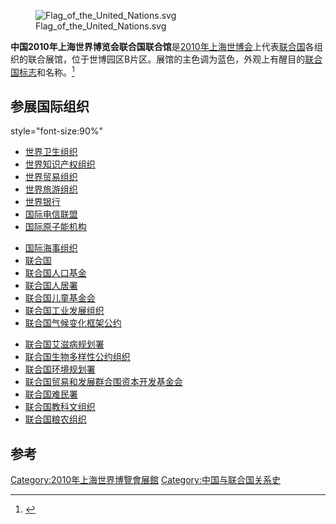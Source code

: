 {{Infobox building
| building_name       = 2010年上海世博会联合国联合馆
| native_building_name= 
| former_names        =
| alternate_names     =
| image               = 
| caption             = 
| map_type            = 
| altitude            = 
| building_type       = 
| architectural_style = 
| structural_system   = 
| cost                = 
| ren_cost            =
| location            = [[上海|上海]]世博园区B片区
| address             = 
| client              = 
| owner               = 
| current_tenants     = 
| landlord            = 
| coordinates         = 
| start_date          = 
| completion_date     = 
| inauguration_date   =
| renovation_date     = 
| demolition_date     = 
| destruction_date    = 
| height              =
| diameter            = 
| other_dimensions    = 
| floor_count         =
| floor_area          =  
| main_contractor     = 
| architect           =
| architecture_firm   = 
| structural_engineer = 
| services_engineer   = 
| civil_engineer      = 
| other_designers     = 
| quantity_surveyor   = 
| awards              = 
| ren_architect       =
| ren_firm            =
| ren_str_engineer    = 
| ren_serv_engineer   = 
| ren_civ_engineer    = 
| ren_oth_designers   = 
| ren_qty_surveyor    = 
| ren_awards          = 
| references          = 
}}
[[File:Flag_of_the_United_Nations.svg|thumb]]

'''中国2010年上海世界博览会联合国联合馆'''是[[2010年上海世博会|2010年上海世博会]]上代表[[联合国|联合国]]各组织的联合展馆，位于世博园区B片区。展馆的主色调为蓝色，外观上有醒目的[[联合国会旗|联合国标志]]和名称。<ref>{{cite web|url=http://www.expo2010.cn/c/qy_tpl_2153.htm|title=联合国联合馆|publisher=上海世博会官网|accessdate=2010-04-30|deadurl=yes|archiveurl=https://web.archive.org/web/20100406050321/http://www.expo2010.cn/c/qy_tpl_2153.htm|archivedate=2010-04-06}}</ref>

== 参展国际组织 ==
{{col-begin}} style="font-size:90%" 
{{col-3}}
*[[世界卫生组织|世界卫生组织]]
*[[世界知识产权组织|世界知识产权组织]]
*[[世界贸易组织|世界贸易组织]]
*[[世界旅游组织|世界旅游组织]]
*[[世界银行|世界银行]]
*[[国际电信联盟|国际电信联盟]]
*[[国际原子能机构|国际原子能机构]]
{{col-3}}
*[[国际海事组织|国际海事组织]]
*[[联合国|联合国]]
*[[联合国人口基金|联合国人口基金]]
*[[联合国人居署|联合国人居署]]
*[[联合国儿童基金会|联合国儿童基金会]]
*[[联合国工业发展组织|联合国工业发展组织]]
*[[联合国气候变化框架公约|联合国气候变化框架公约]]
{{col-3}}
*[[联合国艾滋病规划署|联合国艾滋病规划署]]
*[[联合国生物多样性公约组织|联合国生物多样性公约组织]]
*[[联合国环境规划署|联合国环境规划署]]
*[[联合国贸易和发展群合围资本开发基金会|联合国贸易和发展群合围资本开发基金会]]
*[[联合国难民署|联合国难民署]]
*[[联合国教科文组织|联合国教科文组织]]
*[[联合国粮农组织|联合国粮农组织]]
{{col-end}}

==参考==
{{reflist}}

{{Chinese building-stub}}

{{2010年上海世博会展馆}}
[[Category:2010年上海世界博覽會展館|Category:2010年上海世界博覽會展館]]
[[Category:中国与联合国关系史|Category:中国与联合国关系史]]
